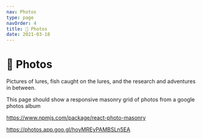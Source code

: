 ```yaml
---
nav: Photos
type: page
navOrder: 4
title: 📸 Photos
date: 2021-03-18
---
```

# 📸 Photos

Pictures of lures, fish caught on the lures, and the research and adventures in between.

This page should show a responsive masonry grid of photos from a google photos album

https://www.npmjs.com/package/react-photo-masonry

https://photos.app.goo.gl/hoyMREyPAMBSLn5EA
